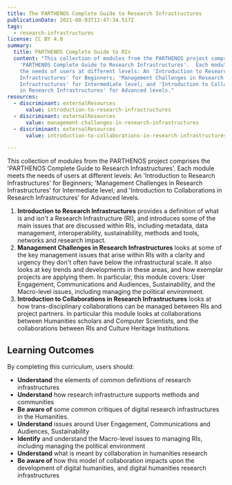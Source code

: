 ```yaml
---
title: The PARTHENOS Complete Guide to Research Infrastructures
publicationDate: 2021-08-03T12:47:34.517Z
tags:
  - research-infrastructures
license: CC BY 4.0
summary:
  title: PARTHENOS Complete Guide to RIs
  content: "This collection of modules from the PARTHENOS project comprise the
    'PARTHENOS Complete Guide to Research Infrastructures'.  Each module meets
    the needs of users at different levels: An 'Introduction to Research
    Infrastructures' for Beginners; 'Management Challenges in Research
    Infrastructures' for Intermediate level; and 'Introduction to Collaborations
    in Research Infrastructures' for Advanced levels."
resources:
  - discriminant: externalResources
	  value: introduction-to-research-infrastructures
  - discriminant: externalResources
	  value: management-challenges-in-research-infrastructures
  - discriminant: externalResources
	  value: introduction-to-collaborations-in-research-infrastructures

---
```


This collection of modules from the PARTHENOS project comprises the 'PARTHENOS Complete Guide to Research Infrastructures'. Each module meets the needs of users at different levels: An 'Introduction to Research Infrastructures' for Beginners; 'Management Challenges in Research Infrastructures' for Intermediate level; and 'Introduction to Collaborations in Research Infrastructures' for Advanced levels.

1. **Introduction to Research Infrastructures** provides a definition of what is and isn't a Research Infrastructure (RI), and introduces some of the main issues that are discussed within RIs, including metadata, data management, interoperability, sustainability, methods and tools, networks and research impact.
2. **Management Challenges in Research Infrastructures** looks at some of the key management issues that arise within RIs with a clarity and urgency they don't often have below the infrastructural scale. It also looks at key trends and developments in these areas, and how exemplar projects are applying them. In particular, this module covers: User Engagement, Communications and Audiences, Sustainability, and the Macro-level issues, including managing the political environment.
3. **Introduction to Collaborations in Research Infrastructures** looks at how trans-disciplinary collaborations can be managed between RIs and project partners. In particular this module looks at collaborations between Humanities scholars and Computer Scientists, and the collaborations between RIs and Culture Heritage Institutions.

## Learning Outcomes

By completing this curriculum, users should:

- **Understand** the elements of common definitions of research infrastructures
- **Understand** how research infrastructure supports methods and communities
- **Be aware of** some common critiques of digital research infrastructures in the Humanities.
- **Understand** issues around User Engagement, Communications and Audiences, Sustainability
- **Identify** and understand the Macro-level issues to managing RIs, including managing the political environment
- **Understand** what is meant by collaboration in humanities research
- **Be aware of** how this model of collaboration impacts upon the development of digital humanities, and digital humanities research infrastructures
